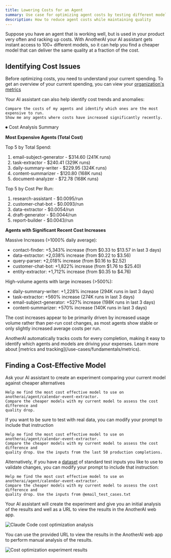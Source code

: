 ```yaml
---
title: Lowering Costs for an Agent
summary: Use case for optimizing agent costs by testing different models
description: How to reduce agent costs while maintaining quality
---
```



Suppose you have an agent that is working well, but is used in your product very often and racking up costs. With AnotherAI your AI assistant gets instant access to 100+ different models, so it can help you find a cheaper model that can deliver the same quality at a fraction of the cost.

## Identifying Cost Issues

Before optimizing costs, you need to understand your current spending. To get an overview of your current spending, you can view your [organization's metrics](https://anotherai.dev/metrics) 

Your AI assistant can also help identify cost trends and anomalies:

```
Compare the costs of my agents and identify which ones are the most expensive to run. 
Show me any agents where costs have increased significantly recently.
```

<Accordions>
<Accordion title="Example response">
⏺ Cost Analysis Summary

**Most Expensive Agents (Total Cost)**

Top 5 by Total Spend:
1. email-subject-generator - $314.60 (241K runs)
2. task-extractor - $240.41 (329K runs)
3. daily-summary-writer - $229.95 (324K runs)
4. content-summarizer - $120.80 (168K runs)
5. document-analyzer - $72.78 (168K runs)

Top 5 by Cost Per Run:
1. research-assistant - $0.0095/run
2. customer-chat-bot - $0.0093/run
3. data-extractor - $0.0054/run
4. draft-generator - $0.0044/run
5. report-builder - $0.0043/run

**Agents with Significant Recent Cost Increases**

Massive Increases (>1000% daily average):
- contact-finder: +5,343% increase (from $0.33 to $13.57 in last 3 days)
- data-extractor: +2,038% increase (from $0.22 to $3.56)
- query-parser: +2,018% increase (from $0.16 to $2.52)
- customer-chat-bot: +1,822% increase (from $1.76 to $25.40)
- entity-extractor: +1,712% increase (from $0.35 to $4.76)

High-volume agents with large increases (>500%):
- daily-summary-writer: +1,228% increase (294K runs in last 3 days)
- task-extractor: +560% increase (274K runs in last 3 days)
- email-subject-generator: +527% increase (198K runs in last 3 days)
- content-summarizer: +570% increase (140K runs in last 3 days)

The cost increases appear to be primarily driven by increased usage volume rather than per-run cost changes, as most agents show stable or only slightly increased average costs per run.
</Accordion>
</Accordions>

<Callout type="info">
AnotherAI automatically tracks costs for every completion, making it easy to identify which agents and models are driving your expenses. Learn more about [metrics and tracking](/use-cases/fundamentals/metrics).
</Callout>

## Finding a Cost-Effective Model

<Steps>
<Step>
Ask your AI assistant to create an experiment comparing your current model against cheaper alternatives

```
Help me find the most cost effective model to use on anotherai/agent/calendar-event-extractor. 
Compare the cheaper models with my current model to assess the cost difference and 
quality drop.
```
</Step>
<Step>
If you want to be sure to test with real data, you can modify your prompt to include that instruction

```
Help me find the most cost effective model to use on anotherai/agent/calendar-event-extractor. 
Compare the cheaper models with my current model to assess the cost difference and 
quality drop. Use the inputs from the last 50 production completions.
```

Alternatively, if you have a [dataset](/use-cases/fundamentals/evaluating#using-datasets-to-evaluate-your-agents) of standard test inputs you like to use to validate changes, you can modify your prompt to include that instruction:

```
Help me find the most cost effective model to use on anotherai/agent/calendar-event-extractor. 
Compare the cheaper models with my current model to assess the cost difference and 
quality drop. Use the inputs from @email_test_cases.txt
```

Your AI assistant will create the experiment and give you an initial analysis of the results and well as a URL to view the results in the AnotherAI web app.

![Claude Code cost optimization analysis](/images/claude-cost-optimization-analysis.png)

You can use the provided URL to view the results in the AnotherAI web app to perform manual analysis of the results.

![Cost optimization experiment results](/images/cost-optimization-experiment.png)
</Step>
</Steps>
